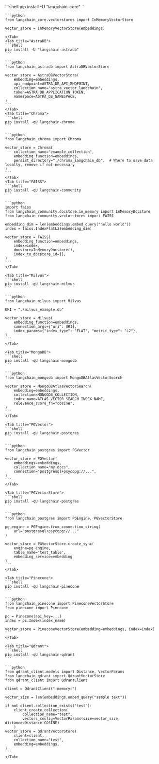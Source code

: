 <Tabs>
    <Tab title="In-memory">
    ```shell
    pip install -U "langchain-core"
    ```

    ```python
    from langchain_core.vectorstores import InMemoryVectorStore

    vector_store = InMemoryVectorStore(embeddings)
    ```
    </Tab>
    <Tab title="AstraDB">
    ```shell
    pip install -U "langchain-astradb"
    ```

    ```python
    from langchain_astradb import AstraDBVectorStore

    vector_store = AstraDBVectorStore(
        embedding=embeddings,
        api_endpoint=ASTRA_DB_API_ENDPOINT,
        collection_name="astra_vector_langchain",
        token=ASTRA_DB_APPLICATION_TOKEN,
        namespace=ASTRA_DB_NAMESPACE,
    )
    ```
    </Tab>
    <Tab title="Chroma">
    ```shell
    pip install -qU langchain-chroma
    ```

    ```python
    from langchain_chroma import Chroma

    vector_store = Chroma(
        collection_name="example_collection",
        embedding_function=embeddings,
        persist_directory="./chroma_langchain_db",  # Where to save data locally, remove if not necessary
    )
    ```
    </Tab>
    <Tab title="FAISS">
    ```shell
    pip install -qU langchain-community
    ```

    ```python
    import faiss
    from langchain_community.docstore.in_memory import InMemoryDocstore
    from langchain_community.vectorstores import FAISS

    embedding_dim = len(embeddings.embed_query("hello world"))
    index = faiss.IndexFlatL2(embedding_dim)

    vector_store = FAISS(
        embedding_function=embeddings,
        index=index,
        docstore=InMemoryDocstore(),
        index_to_docstore_id={},
    )
    ```
    </Tab>

    <Tab title="Milvus">
    ```shell
    pip install -qU langchain-milvus
    ```

    ```python
    from langchain_milvus import Milvus

    URI = "./milvus_example.db"

    vector_store = Milvus(
        embedding_function=embeddings,
        connection_args={"uri": URI},
        index_params={"index_type": "FLAT", "metric_type": "L2"},
    )
    ```
    </Tab>

    <Tab title="MongoDB">
    ```shell
    pip install -qU langchain-mongodb
    ```

    ```python
    from langchain_mongodb import MongoDBAtlasVectorSearch

    vector_store = MongoDBAtlasVectorSearch(
        embedding=embeddings,
        collection=MONGODB_COLLECTION,
        index_name=ATLAS_VECTOR_SEARCH_INDEX_NAME,
        relevance_score_fn="cosine",
    )
    ```
    </Tab>

    <Tab title="PGVector">
    ```shell
    pip install -qU langchain-postgres
    ```

    ```python
    from langchain_postgres import PGVector

    vector_store = PGVector(
        embeddings=embeddings,
        collection_name="my_docs",
        connection="postgresql+psycopg://...",
    )
    ```
    </Tab>

    <Tab title="PGVectorStore">
    ```shell
    pip install -qU langchain-postgres
    ```

    ```python
    from langchain_postgres import PGEngine, PGVectorStore

    pg_engine = PGEngine.from_connection_string(
        url="postgresql+psycopg://..."
    )

    vector_store = PGVectorStore.create_sync(
        engine=pg_engine,
        table_name='test_table',
        embedding_service=embedding
    )
    ```
    </Tab>

    <Tab title="Pinecone">
    ```shell
    pip install -qU langchain-pinecone
    ```

    ```python
    from langchain_pinecone import PineconeVectorStore
    from pinecone import Pinecone

    pc = Pinecone(api_key=...)
    index = pc.Index(index_name)

    vector_store = PineconeVectorStore(embedding=embeddings, index=index)
    ```
    </Tab>

    <Tab title="Qdrant">
    ```shell
    pip install -qU langchain-qdrant
    ```

    ```python
    from qdrant_client.models import Distance, VectorParams
    from langchain_qdrant import QdrantVectorStore
    from qdrant_client import QdrantClient

    client = QdrantClient(":memory:")

    vector_size = len(embeddings.embed_query("sample text"))

    if not client.collection_exists("test"):
        client.create_collection(
            collection_name="test",
            vectors_config=VectorParams(size=vector_size, distance=Distance.COSINE)
        )
    vector_store = QdrantVectorStore(
        client=client,
        collection_name="test",
        embedding=embeddings,
    )
    ```
    </Tab>

</Tabs>
